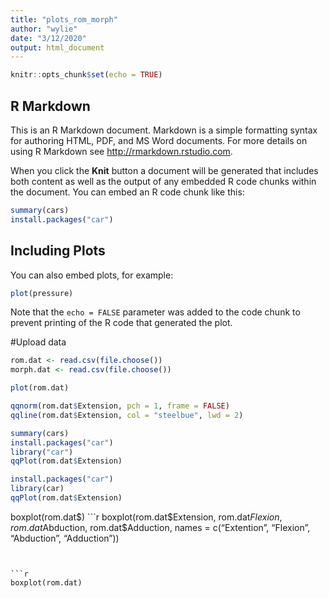 ```yaml
---
title: "plots_rom_morph"
author: "wylie"
date: "3/12/2020"
output: html_document
---
```


```r
knitr::opts_chunk$set(echo = TRUE)
```

## R Markdown

This is an R Markdown document. Markdown is a simple formatting syntax for authoring HTML, PDF, and MS Word documents. For more details on using R Markdown see <http://rmarkdown.rstudio.com>.

When you click the **Knit** button a document will be generated that includes both content as well as the output of any embedded R code chunks within the document. You can embed an R code chunk like this:

```r
summary(cars)
install.packages("car")
```

## Including Plots

You can also embed plots, for example:

```r
plot(pressure)
```

Note that the `echo = FALSE` parameter was added to the code chunk to prevent printing of the R code that generated the plot.


#Upload data
```r
rom.dat <- read.csv(file.choose())
morph.dat <- read.csv(file.choose())
```

```r
plot(rom.dat)
```
```r
qqnorm(rom.dat$Extension, pch = 1, frame = FALSE)
qqline(rom.dat$Extension, col = "steelbue", lwd = 2)
```
```r
summary(cars)
install.packages("car")
library("car")
qqPlot(rom.dat$Extension)
```
```r
install.packages("car")
library(car)
qqPlot(rom.dat$Extension)
```

boxplot(rom.dat$)
```r
boxplot(rom.dat$Extension, rom.dat$Flexion, rom.dat$Abduction, rom.dat$Adduction, names = c("Extention", "Flexion", "Abduction", "Adduction"))

```


```r
boxplot(rom.dat)
```












